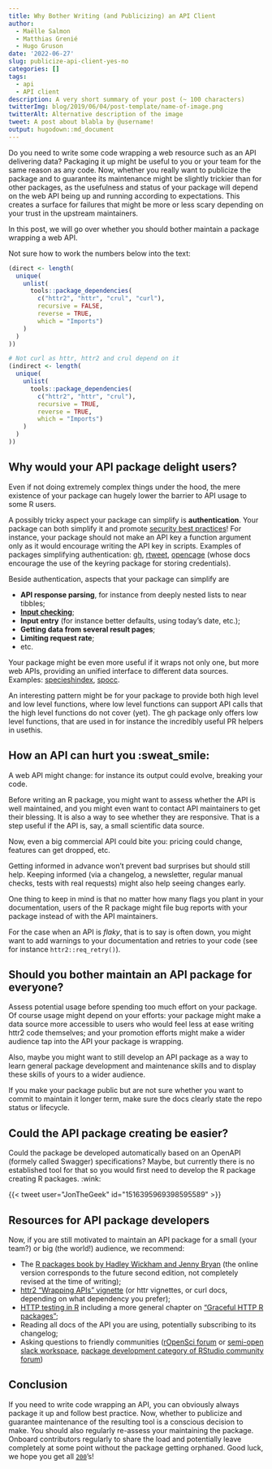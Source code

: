 ```yaml
---
title: Why Bother Writing (and Publicizing) an API Client
author:
  - Maëlle Salmon
  - Matthias Grenié
  - Hugo Gruson
date: '2022-06-27'
slug: publicize-api-client-yes-no
categories: []
tags:
  - api
  - API client
description: A very short summary of your post (~ 100 characters)
twitterImg: blog/2019/06/04/post-template/name-of-image.png
twitterAlt: Alternative description of the image
tweet: A post about blabla by @username!
output: hugodown::md_document
---
```


Do you need to write some code wrapping a web resource such as an API delivering data?
Packaging it up might be useful to you or your team for the same reason as any code.
Now, whether you really want to publicize the package and to guarantee its maintenance might be slightly trickier than for other packages, as the usefulness and status of your package will depend on the web API being up and running according to expectations.
This creates a surface for failures that might be more or less scary depending on your trust in the upstream maintainers.

In this post, we will go over whether you should bother maintain a package wrapping a web API.

Not sure how to work the numbers below into the text:

```r
(direct <- length(
  unique(
    unlist(
      tools::package_dependencies(
        c("httr2", "httr", "crul", "curl"), 
        recursive = FALSE,
        reverse = TRUE, 
        which = "Imports")
    )
  )
))

# Not curl as httr, httr2 and crul depend on it
(indirect <- length(
  unique(
    unlist(
      tools::package_dependencies(
        c("httr2", "httr", "crul"), 
        recursive = TRUE,
        reverse = TRUE, 
        which = "Imports")
    )
  )
))
```

## Why would your API package delight users?

Even if not doing extremely complex things under the hood, the mere existence of your package can hugely lower the barrier to API usage to some R users.

A possibly tricky aspect your package can simplify is **authentication**.
Your package can both simplify it and promote [security best practices](https://devguide.ropensci.org/package-development-security-best-practices.html#pkgsecrets)!
For instance, your package should not make an API key a function argument only as it would encourage writing the API key in scripts.
Examples of packages simplifying authentication: [gh](https://gh.r-lib.org/), [rtweet](https://docs.ropensci.org/rtweet), [opencage](https://docs.ropensci.org/opencage) (whose docs encourage the use of the keyring package for storing credentials).

Beside authentication, aspects that your package can simplify are

* **API response parsing**, for instance from deeply nested lists to near tibbles;
* [**Input checking**](https://blog.r-hub.io/2022/03/10/input-checking/);
* **Input entry** (for instance better defaults, using today's date, etc.);
* **Getting data from several result pages**;
* **Limiting request rate**;
* etc.

Your package might be even more useful if it wraps not only one, but more web APIs, providing an unified interface to different data sources.
Examples: [specieshindex](https://jessicatytam.github.io/specieshindex/), [spocc](https://docs.ropensci.org/spocc/).

An interesting pattern might be for your package to provide both high level and low level functions, where low level functions can support API calls that the high level functions do not cover (yet).
The gh package only offers low level functions, that are used in for instance the incredibly useful PR helpers in usethis.

## How an API can hurt you :sweat_smile:

A web API might change: for instance its output could evolve, breaking your code.

Before writing an R package, you might want to assess whether the API is well maintained, and you might even want to contact API maintainers to get their blessing.
It is also a way to see whether they are responsive.
That is a step useful if the API is, say, a small scientific data source.

Now, even a big commercial API could bite you: pricing could change, features can get dropped, etc.

Getting informed in advance won't prevent bad surprises but should still help.
Keeping informed (via a changelog, a newsletter, regular manual checks, tests with real requests) might also help seeing changes early.

One thing to keep in mind is that no matter how many flags you plant in your documentation, users of the R package might file bug reports with your package instead of with the API maintainers.

For the case when an API is _flaky_, that is to say is often down, you might want to add warnings to your documentation and retries to your code (see for instance `httr2::req_retry()`).

## Should you bother maintain an API package for everyone?

Assess potential usage before spending too much effort on your package.
Of course usage might depend on your efforts: your package might make a data source more accessible to users who would feel less at ease writing httr2 code themselves; and your promotion efforts might make a wider audience tap into the API your package is wrapping.

Also, maybe you might want to still develop an API package as a way to learn general package development and maintenance skills and to display these skills of yours to a wider audience.

If you make your package public but are not sure whether you want to commit to maintain it longer term, make sure the docs clearly state the repo status or lifecycle.

## Could the API package creating be easier?

Could the package be developed automatically based on an OpenAPI (formely called Swagger) specifications?
Maybe, but currently there is no established tool for that so you would first need to develop the R package creating R packages. :wink:

```{=html}
{{< tweet user="JonTheGeek" id="1516395969398595589" >}}
```

## Resources for API package developers

Now, if you are still motivated to maintain an API package for a small (your team?) or big (the world!) audience, we recommend:

- The [R packages book by Hadley Wickham and Jenny Bryan](https://r-pkgs.org/) (the online version corresponds to the future second edition, not completely revised at the time of writing);
- [httr2 "Wrapping APIs" vignette](https://httr2.r-lib.org/articles/wrapping-apis.html) (or httr vignettes, or curl docs, depending on what dependency you prefer);
- [HTTP testing in R](https://books.ropensci.org/http-testing/) including a more general chapter on ["Graceful HTTP R packages"](https://books.ropensci.org/http-testing/graceful.html);
- Reading all docs of the API you are using, potentially subscribing to its changelog;
- Asking questions to friendly communities ([rOpenSci forum](http://discuss.ropensci.org/) or [semi-open slack workspace](https://contributing.ropensci.org/resources.html?q=slack#channels), [package development category of RStudio community forum](https://community.rstudio.com/c/package-development/11))

## Conclusion

If you need to write code wrapping an API, you can obviously always package it up and follow best practice.
Now, whether to publicize and guarantee maintenance of the resulting tool is a conscious decision to make.
You should also regularly re-assess your maintaining the package.
Onboard contributors regularly to share the load and potentially leave completely at some point without the package getting orphaned.
Good luck, we hope you get all [`200`](https://http.cat/200)'s!